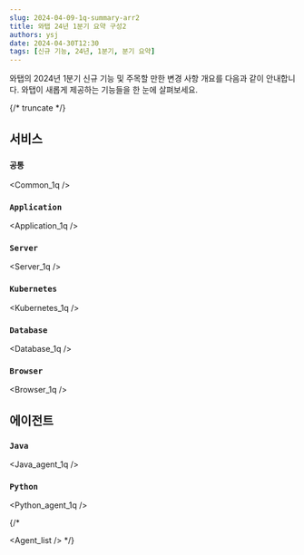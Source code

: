 ```yaml
---
slug: 2024-04-09-1q-summary-arr2
title: 와탭 24년 1분기 요약 구성2
authors: ysj
date: 2024-04-30T12:30
tags: [신규 기능, 24년, 1분기, 분기 요약]
---
```


와탭의 2024년 1분기 신규 기능 및 주목할 만한 변경 사항 개요를 다음과 같이 안내합니다. 와탭이 새롭게 제공하는 기능들을 한 눈에 살펴보세요. 

{/* truncate */}

## 서비스

### `공통`

<div class='indentTab'>


<Common_1q />

</div>

### `Application`

<div class='indentTab'>


<Application_1q />

</div>

### `Server`

<div class='indentTab'>


<Server_1q />

</div>

### `Kubernetes`

<div class='indentTab'>


<Kubernetes_1q />

</div>

### `Database`

<div class='indentTab'>


<Database_1q />

</div>

### `Browser`

<div class='indentTab'>


<Browser_1q />

</div>

## 에이전트 

### `Java`

<div class='indentTab'>


<Java_agent_1q />

</div>

### `Python`


<Python_agent_1q />

{/* 

<Agent_list /> */}